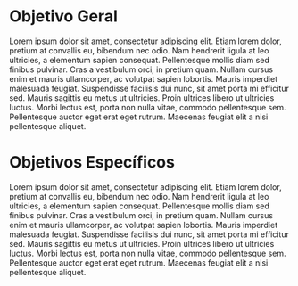 <!----------------------------------------------------------------------->
<!------------------------------Secção----------------------------------->
<!----------------------------------------------------------------------->

# Objetivo Geral

Lorem ipsum dolor sit amet, consectetur adipiscing elit. Etiam lorem dolor, pretium at convallis eu, bibendum nec odio. Nam hendrerit ligula at leo ultricies, a elementum sapien consequat. Pellentesque mollis diam sed finibus pulvinar. Cras a vestibulum orci, in pretium quam. Nullam cursus enim et mauris ullamcorper, ac volutpat sapien lobortis. Mauris imperdiet malesuada feugiat. Suspendisse facilisis dui nunc, sit amet porta mi efficitur sed. Mauris sagittis eu metus ut ultricies. Proin ultrices libero ut ultricies luctus. Morbi lectus est, porta non nulla vitae, commodo pellentesque sem. Pellentesque auctor eget erat eget rutrum. Maecenas feugiat elit a nisi pellentesque aliquet.

<!----------------------------------------------------------------------->



<!----------------------------------------------------------------------->
<!------------------------------Secção----------------------------------->
<!----------------------------------------------------------------------->

# Objetivos Específicos

Lorem ipsum dolor sit amet, consectetur adipiscing elit. Etiam lorem dolor, pretium at convallis eu, bibendum nec odio. Nam hendrerit ligula at leo ultricies, a elementum sapien consequat. Pellentesque mollis diam sed finibus pulvinar. Cras a vestibulum orci, in pretium quam. Nullam cursus enim et mauris ullamcorper, ac volutpat sapien lobortis. Mauris imperdiet malesuada feugiat. Suspendisse facilisis dui nunc, sit amet porta mi efficitur sed. Mauris sagittis eu metus ut ultricies. Proin ultrices libero ut ultricies luctus. Morbi lectus est, porta non nulla vitae, commodo pellentesque sem. Pellentesque auctor eget erat eget rutrum. Maecenas feugiat elit a nisi pellentesque aliquet.

<!----------------------------------------------------------------------->
